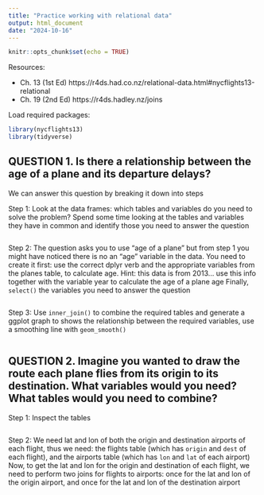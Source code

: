 ```yaml
---
title: "Practice working with relational data"
output: html_document
date: "2024-10-16"
---
```


```r
knitr::opts_chunk$set(echo = TRUE)
```

Resources:

* Ch. 13 (1st Ed) https://r4ds.had.co.nz/relational-data.html#nycflights13-relational
* Ch. 19 (2nd Ed) https://r4ds.hadley.nz/joins

Load required packages:
```r
library(nycflights13)
library(tidyverse)
```


## QUESTION 1. Is there a relationship between the age of a plane and its departure delays?

We can answer this question by breaking it down into steps

Step 1: 
Look at the data frames: which tables and variables do you need to solve the problem?
Spend some time looking at the tables and variables they have in common and identify those you need to answer the question
```r

```

Step 2: 
The question asks you to use "age of a plane" but from step 1 you might have noticed there is no an "age" variable in the data.
You need to create it first: use the correct dplyr verb and the appropriate variables from the planes table, to calculate age. Hint: this data is from 2013... use this info together with the variable year to calculate the age of a plane age
Finally, `select()` the variables you need to answer the question
```r

```

Step 3: 
Use `inner_join()` to combine the required tables and generate a ggplot graph to shows the relationship between the required variables, use a smoothing line with `geom_smooth()`
```r

```


## QUESTION 2. Imagine you wanted to draw the route each plane flies from its origin to its destination. What variables would you need? What tables would you need to combine?
  
Step 1: 
Inspect the tables
```r

```

Step 2: 
We need lat and lon of both the origin and destination airports of each flight, thus we need: the flights table (which has `origin` and `dest` of each flight), and the airports table (which has `lon` and `lat` of each airport)
Now, to get the lat and lon for the origin and destination of each flight, we need to perform two joins for flights to airports: once for the lat and lon of the origin airport, and once for the lat and lon of the destination airport
```r

```
